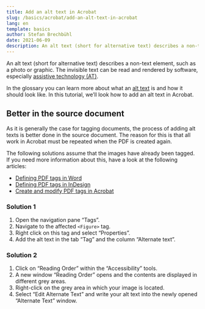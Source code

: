 ```yaml
---
title: Add an alt text in Acrobat
slug: /basics/acrobat/add-an-alt-text-in-acrobat
lang: en
template: basics
author: Stefan Brechbühl
date: 2021-06-09
description: An alt text (short for alternative text) describes a non-text element, such as a photo or graphic. In this tutorial, we’ll look how to add an alt text in Acrobat.
---
```


An alt text (short for alternative text) describes a non-text element, such as a photo or graphic. The invisible text can be read and rendered by software, especially [assistive technology (AT)](/glossary/#assistive-technology).

In the glossary you can learn more about what an [alt text](/glossary/#alt-text) is and how it should look like. In this tutorial, we’ll look how to add an alt text in Acrobat.

## Better in the source document

As it is generally the case for tagging documents, the process of adding alt texts is better done in the source document. The reason for this is that all work in Acrobat must be repeated when the PDF is created again.

The following solutions assume that the images have already been tagged. If you need more information about this, have a look at the following articles:

- [Defining PDF tags in Word](/basics/word/defining-pdf-tags-in-word/)
- [Defining PDF tags in InDesign](/basics/indesign/defining-pdf-tags-in-indesign/)
- [Create and modify PDF tags in Acrobat](/basics/acrobat/create-and-modify-pdf-tags-in-acrobat/)

### Solution 1

1. Open the navigation pane “Tags”.
2. Navigate to the affected `<Figure>` tag.
3. Right click on this tag and select “Properties”.
4. Add the alt text in the tab “Tag” and the column “Alternate text”.

### Solution 2

1. Click on “Reading Order” within the “Accessibility” tools.
2. A new window “Reading Order” opens and the contents are displayed in different grey areas.
3. Right-click on the grey area in which your image is located.
4. Select “Edit Alternate Text” and write your alt text into the newly opened “Alternate Text” window.
